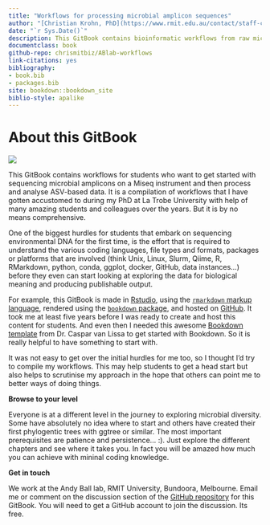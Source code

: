 ```yaml
--- 
title: "Workflows for processing microbial amplicon sequences"
author: "[Christian Krohn, PhD](https://www.rmit.edu.au/contact/staff-contacts/academic-staff/k/krohn---christian)"
date: "`r Sys.Date()`"
description: This GitBook contains bioinformatic workflows from raw microbial amplicon-sequence reads generated with a Miseq instrument to pre-processing reads with packages such as Qiime2, followed by applying various packages within the R Environment.
documentclass: book
github-repo: chrismitbiz/ABlab-workflows
link-citations: yes
bibliography:
- book.bib
- packages.bib
site: bookdown::bookdown_site
biblio-style: apalike
---
```


<!--"Using GitBooks to create Open course materials"-->
# About this GitBook

![](./img/data.jpeg)

This GitBook contains workflows for students who want to get started with sequencing microbial amplicons on a Miseq instrument and then process and analyse ASV-based data. It is a compilation of workflows that I have gotten accustomed to during my PhD at La Trobe University with help of many amazing students and colleagues over the years. But it is by no means comprehensive.
  
One of the biggest hurdles for students that embark on sequencing environmental DNA for the first time, is the effort that is required to understand the various coding languages, file types and formats, packages or platforms that are involved (think Unix, Linux, Slurm, Qiime, R, RMarkdown, python, conda, ggplot, docker, GitHub, data instances...) before they even can start looking at exploring the data for biological meaning and producing publishable output. 

For example, this GitBook is made in [Rstudio](https://rstudio.com), using the [`rmarkdown` markup language](https://rstudio.com/wp-content/uploads/2016/03/rmarkdown-cheatsheet-2.0.pdf), rendered using the [`bookdown` package](https://bookdown.org/yihui/bookdown/get-started.html), and hosted on [GitHub](https://github.com/). It took me at least five years before I was ready to create and host this content for students. And even then I needed this awesome [Bookdown template](https://cjvanlissa.github.io/gitbook-demo/index.html) from Dr. Caspar van Lissa to get started with Bookdown. So it is really helpful to have something to start with. 

It was not easy to get over the initial hurdles for me too, so I thought I'd try to compile my workflows. This may help students to get a head start but also helps to scrutinise my approach in the hope that others can point me to better ways of doing things. 

**Browse to your level**

Everyone is at a different level in the journey to exploring microbial diversity. Some have absolutely no idea where to start and others have created their first phylogentic trees with ggtree or similar. The most important prerequisites are patience and persistence... :). Just  explore the different chapters and see where it takes you. In fact you will be amazed how much you can achieve with mininal coding knowledge. 

**Get in touch**  
  
We work at the Andy Ball lab, RMIT University, Bundoora, Melbourne. Email me or comment on the discussion section of the [GitHub repository](https://github.com/chrismitbiz/ABlab-workflows/discussions/) for this GitBook. You will need to get a GitHub account to join the discussion. Its free. 

